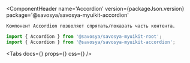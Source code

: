 
<Meta title='Components/Accordion' component={Accordion} id='Accordion'/>

[//]: # (<Meta of={AccordionStories}/>)

<ComponentHeader
    name='Accordion'
    version={packageJson.version}
    package='@savosya/savosya-myuikit-accordion'
>
    Компонент Accordion позволяет спрятать/показать часть контента.
</ComponentHeader>

```jsx
import { Accordion } from '@savosya/savosya-myuikit-root';
import { Accordion } from '@savosya/savosya-myuikit-accordion';
```

<Canvas of={AccordionStories.Sandbox}/>

<Tabs
    docs={<Description/>}
    props={<ArgsTable of={Accordion}/>}
    css={<CSS/>}
/>
